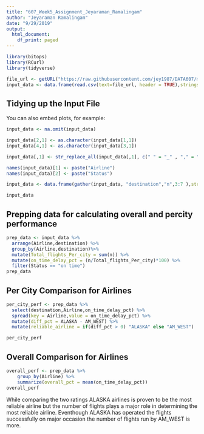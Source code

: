 ```yaml
---
title: "607_Week5_Assignment_Jeyaraman_Ramalingam"
author: "Jeyaraman Ramalingam"
date: "9/29/2019"
output: 
  html_document:
    df_print: paged
---
```


```r
library(bitops)
library(RCurl)
library(tidyverse)

```


```r
file_url <- getURL("https://raw.githubusercontent.com/jey1987/DATA607/master/Week5_Assignment/Tidy_Input_Airlines_1.csv")
input_data <- data.frame(read.csv(text=file_url, header = TRUE),stringsAsFactors =FALSE)

```

## Tidying up the Input File

You can also embed plots, for example:

```r
input_data <- na.omit(input_data)

input_data[2,1] <- as.character(input_data[1,1])
input_data[4,1] <- as.character(input_data[3,1])

input_data[,1] <- str_replace_all(input_data[,1], c(" " = "_" , "," = "" ))

names(input_data)[1] <- paste("Airline")
names(input_data)[2] <- paste("Status")

input_data <- data.frame(gather(input_data, "destination","n",3:7 ),stringsAsFactors = FALSE) 

input_data  

```

## Prepping data for calculating overall and percity performance

```r
prep_data <- input_data %>%
  arrange(Airline,destination) %>%
  group_by(Airline,destination)%>%
  mutate(Total_flights_Per_city = sum(n)) %>%
  mutate(on_time_delay_pct = (n/Total_flights_Per_city)*100) %>%
  filter(Status == "on time")
prep_data

```

## Per City Comparison for Airlines

```r
per_city_perf <- prep_data %>%
  select(destination,Airline,on_time_delay_pct) %>%
  spread(key = Airline,value = on_time_delay_pct) %>%
  mutate(diff_pct = ALASKA - AM_WEST) %>%
  mutate(reliable_airline = if(diff_pct > 0) "ALASKA" else "AM_WEST")

per_city_perf
```

## Overall Comparison for Airlines

```r
overall_perf <- prep_data %>%
    group_by(Airline) %>%
    summarize(overall_pct = mean(on_time_delay_pct))
overall_perf
```

While comparing the two ratings ALASKA airlines is proven to be the most reliable airline but the number of flights plays a major role in determining the most reliable airline. Eventhough ALASKA has operated the flights successfully on major occasion the number of flights run by AM_WEST is more. 